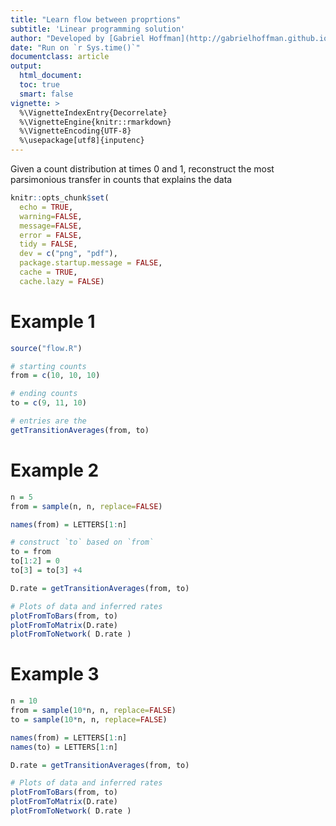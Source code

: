 ```yaml
---
title: "Learn flow between proprtions"
subtitle: 'Linear programming solution'
author: "Developed by [Gabriel Hoffman](http://gabrielhoffman.github.io/)"
date: "Run on `r Sys.time()`"
documentclass: article
output: 
  html_document:
  toc: true
  smart: false
vignette: >
  %\VignetteIndexEntry{Decorrelate}
  %\VignetteEngine{knitr::rmarkdown}
  %\VignetteEncoding{UTF-8}
  %\usepackage[utf8]{inputenc}
---
```



<!--- 

rmarkdown::render('flow_examples.Rmd');


--->


Given a count distribution at times 0 and 1, reconstruct the most parsimonious transfer in counts that explains the data



```r
knitr::opts_chunk$set(
  echo = TRUE,
  warning=FALSE,
  message=FALSE,
  error = FALSE,
  tidy = FALSE,
  dev = c("png", "pdf"),
  package.startup.message = FALSE,
  cache = TRUE,
  cache.lazy = FALSE)
```

# Example 1
```r
source("flow.R")

# starting counts
from = c(10, 10, 10)

# ending counts
to = c(9, 11, 10)

# entries are the 
getTransitionAverages(from, to)
```


# Example 2
```r
n = 5
from = sample(n, n, replace=FALSE)

names(from) = LETTERS[1:n]

# construct `to` based on `from`
to = from
to[1:2] = 0
to[3] = to[3] +4

D.rate = getTransitionAverages(from, to)

# Plots of data and inferred rates
plotFromToBars(from, to)
plotFromToMatrix(D.rate)
plotFromToNetwork( D.rate )
```





# Example 3
```r
n = 10
from = sample(10*n, n, replace=FALSE)
to = sample(10*n, n, replace=FALSE)

names(from) = LETTERS[1:n]
names(to) = LETTERS[1:n]

D.rate = getTransitionAverages(from, to)

# Plots of data and inferred rates
plotFromToBars(from, to)
plotFromToMatrix(D.rate)
plotFromToNetwork( D.rate )
```



